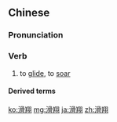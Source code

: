 ==Chinese==
{{zh-forms}}

===Pronunciation===
{{zh-pron
|m=huáxiáng
|cat=v
}}

===Verb===
{{zh-verb}}

# to [[glide]], to [[soar]]

====Derived terms====
{{zh-der|滑翔機}}

[[ko:滑翔]]
[[mg:滑翔]]
[[ja:滑翔]]
[[zh:滑翔]]